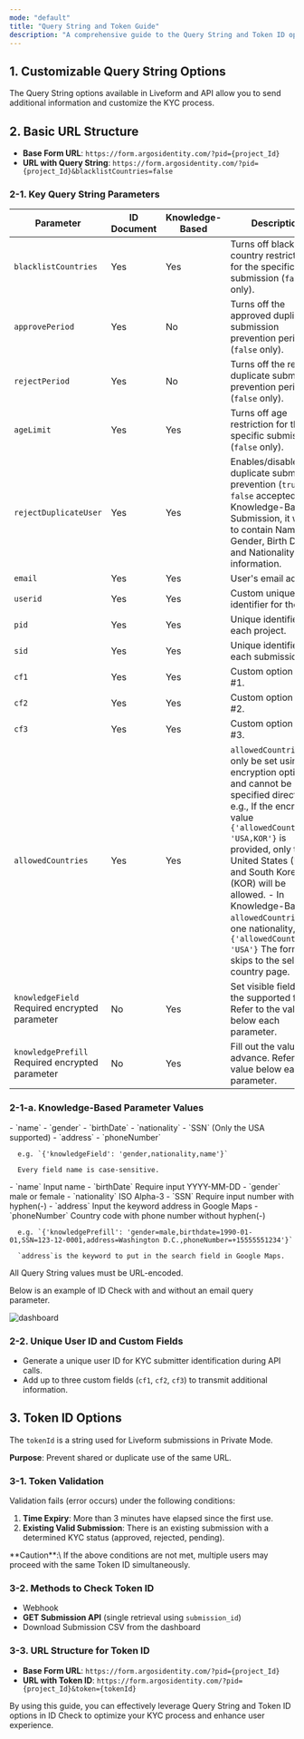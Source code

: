 ```yaml
---
mode: "default"
title: "Query String and Token Guide"
description: "A comprehensive guide to the Query String and Token ID options for Liveform. These options enable features such as transmitting additional information, preventing duplicate submissions, and identifying users. Explore essential tools to optimize your ID Check process."
---
```


## 1. Customizable Query String Options

The Query String options available in Liveform and API allow you to send additional information and customize the KYC process.

## 2. Basic URL Structure

- **Base Form URL**: `https://form.argosidentity.com/?pid={project_Id}`
- **URL with Query String**: `https://form.argosidentity.com/?pid={project_Id}&blacklistCountries=false`

### 2-1. Key Query String Parameters

| Parameter                                         | ID Document | Knowledge-Based | Description                                                                                                                                                                                                                                                                                                                                                                                      |
| ------------------------------------------------- | ----------- | --------------- | ------------------------------------------------------------------------------------------------------------------------------------------------------------------------------------------------------------------------------------------------------------------------------------------------------------------------------------------------------------------------------------------------ |
| `blacklistCountries`                              | Yes         | Yes             | Turns off blacklist country restrictions for the specific submission (`false` only).                                                                                                                                                                                                                                                                                                             |
| `approvePeriod`                                   | Yes         | No              | Turns off the approved duplicate submission prevention period (`false` only).                                                                                                                                                                                                                                                                                                                    |
| `rejectPeriod`                                    | Yes         | No              | Turns off the rejected duplicate submission prevention period (`false` only).                                                                                                                                                                                                                                                                                                                    |
| `ageLimit`                                        | Yes         | Yes             | Turns off age restriction for the specific submission (`false` only).                                                                                                                                                                                                                                                                                                                            |
| `rejectDuplicateUser`                             | Yes         | Yes             | Enables/disables duplicate submission prevention (`true` or `false` accepted).  - In Knowledge-Based Submission, it works to contain Name, Gender, Birth Date, and Nationality information.                                                                                                                                                                                                      |
| `email`                                           | Yes         | Yes             | User's email address.                                                                                                                                                                                                                                                                                                                                                                            |
| `userid`                                          | Yes         | Yes             | Custom unique identifier for the user.                                                                                                                                                                                                                                                                                                                                                           |
| `pid`                                             | Yes         | Yes             | Unique identifier for each project.                                                                                                                                                                                                                                                                                                                                                              |
| `sid`                                             | Yes         | Yes             | Unique identifier for each submission.                                                                                                                                                                                                                                                                                                                                                           |
| `cf1`                                             | Yes         | Yes             | Custom option field #1.                                                                                                                                                                                                                                                                                                                                                                          |
| `cf2`                                             | Yes         | Yes             | Custom option field #2.                                                                                                                                                                                                                                                                                                                                                                          |
| `cf3`                                             | Yes         | Yes             | Custom option field #3.                                                                                                                                                                                                                                                                                                                                                                          |
| `allowedCountries`                                | Yes         | Yes             | `allowedCountries` can only be set using the encryption option and cannot be specified directly. e.g., If the encrypted value `{'allowedCountries': 'USA,KOR'}` is provided, only the United States (USA) and South Korea (KOR) will be allowed.  - In Knowledge-Based, if `allowedCountries` set one nationality, e.g. `{'allowedCountries': 'USA'}` The form skips to the select country page. |
| `knowledgeField`     Required encrypted parameter | No          | Yes             | Set visible fields from the supported fields. Refer to the value below each parameter.                                                                                                                                                                                                                                                                                                           |
| `knowledgePrefill`   Required encrypted parameter | No          | Yes             | Fill out the value in advance. Refer to the value below each parameter.                                                                                                                                                                                                                                                                                                                          |

### 2-1-a. Knowledge-Based Parameter Values

<AccordionGroup>
  <Accordion title="knowledgeField Parameter Values" defaultOpen icon="sparkles">
    - `name`
    - `gender`
    - `birthDate`
    - `nationality`
    - `SSN` (Only the USA supported)
    - `address`
    - `phoneNumber`

      e.g. `{'knowledgeField': 'gender,nationality,name'}`

      Every field name is case-sensitive.
  </Accordion>
  <Accordion title="knowledgePrefill Parameter Values" defaultOpen icon="sparkles">
    - `name` Input name
    - `birthDate` Require input YYYY-MM-DD
    - `gender` male or female
    - `nationality` ISO Alpha-3
    - `SSN` Require input number with hyphen(-)
    - `address` Input the keyword address in Google Maps
    - `phoneNumber` Country code with phone number without hyphen(-)

      e.g. `{'knowledgePrefill': 'gender=male,birthdate=1990-01-01,SSN=123-12-0001,address=Washington D.C.,phoneNumber=+15555551234'}`

      `address`is the keyword to put in the search field in Google Maps.
  </Accordion>
</AccordionGroup>

<Note>
  All Query String values must be URL-encoded.
</Note>

Below is an example of ID Check with and without an email query parameter.

![dashboard](/images/en_email_queryparameter.png)

### 2-2. Unique User ID and Custom Fields

- Generate a unique user ID for KYC submitter identification during API calls.
- Add up to three custom fields (`cf1`, `cf2`, `cf3`) to transmit additional information.

## 3. Token ID Options

The `tokenId` is a string used for Liveform submissions in Private Mode.

**Purpose**: Prevent shared or duplicate use of the same URL.

### 3-1. Token Validation

Validation fails (error occurs) under the following conditions:

1. **Time Expiry**: More than 3 minutes have elapsed since the first use.
2. **Existing Valid Submission**: There is an existing submission with a determined KYC status (approved, rejected, pending).

<Warning>
  **Caution**:\
  If the above conditions are not met, multiple users may proceed with the same Token ID simultaneously.
</Warning>

### 3-2. Methods to Check Token ID

- Webhook
- **GET Submission API** (single retrieval using `submission_id`)
- Download Submission CSV from the dashboard

### 3-3. URL Structure for Token ID

- **Base Form URL**: `https://form.argosidentity.com/?pid={project_Id}`
- **URL with Token ID**: `https://form.argosidentity.com/?pid={project_Id}&token={tokenId}`

By using this guide, you can effectively leverage Query String and Token ID options in ID Check to optimize your KYC process and enhance user experience.